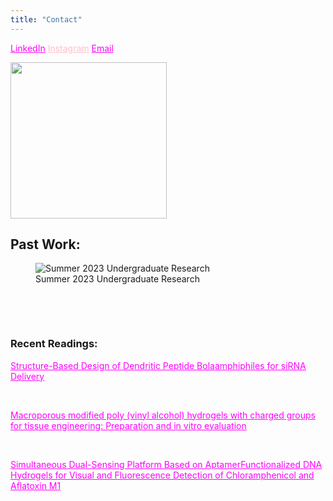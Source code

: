 ---
title: "Contact"
---

[LinkedIn](https://www.linkedin.com/in/madigan-jennison/){style="color: magenta"} [Instagram](https://www.instagram.com/madiganvictoria/){style="color: pink"} [Email](mailto:mvj1002@usnh.edu){style="color: magenta"}

![](images/371873376_207376185429647_3664715249753337681_n%20(1).jpg){width="250"}

## Past Work:

![Summer 2023 Undergraduate Research](images/Jennison.EPSCoR.Summer231024_1.jpg)

<br>

<br>

### Recent Readings:

[Structure-Based Design of Dendritic Peptide Bolaamphiphiles for siRNA Delivery](https://pubs.acs.org/doi/10.1021/acscentsci.5b00233){style="color: magenta"}

<br>

[Macroporous modified poly (vinyl alcohol) hydrogels with charged groups for tissue engineering: Preparation and in vitro evaluation](https://pdf.sciencedirectassets.com/271550/1-s2.0-S0928493117X00039/1-s2.0-S0928493116313558/main.pdf?X-Amz-Security-Token=IQoJb3JpZ2luX2VjECcaCXVzLWVhc3QtMSJIMEYCIQDojuMiGHlIcEozaksMHn0Q0rkEHuMDBCCASdB6%2FlPTgwIhAOfYzM7KeKkfaa5Y57IC5zpDmvzPk1%2Bop9HNRNuRKPLCKrwFCPD%2F%2F%2F%2F%2F%2F%2F%2F%2F%2FwEQBRoMMDU5MDAzNTQ2ODY1Igy8h%2BLviR%2F5wNarwj0qkAWqfyyriqM0Ief%2BhP5crgTEYs1mL8I6NamMOcQSpEPWbp3hAtO11KpNAMWUkzHBBZpyii%2BAIsUuK263kCZ8hAkPy6ZUam3n6GhGF8VK9tJNSRULhNLOi9obKQumoN5B%2BDlSyfZ4HBjAtYHgjvBKvLLBAHC1M4FCFypVCm0WgYqzQrO8h2B9ivx9L4GjMbkcq41Rpa5RQHAfHTlc0VhH8oweKwph%2B%2BjUIiU2hkvLyJcqkvmjUTqsrpYQfndr1j9%2F4OzS4C1u9im5zne3uxr8m%2F0Y33jJ01RFVvN1AH%2FOyhyhMgBPXEOR%2BAeRwWCkYOMSAMI9Gei47Tapcc%2BkVEMvEMLK0fktB45nD%2BzZ5WVYS96N4HxQ1C4rzhJ15ovjAiA68QqqPR0OKCeoCI6gbXqDy7QKNlHPs9jE4nQ4fM3beEZpYLUU8qp9tVR%2FWZuZ7cZ79D84Ri47%2F02phjamoxj5Z8zREGL%2FvPo0G6%2Fl2V1%2F%2FOf6EPu5lOyxQPFDQm%2FUUgS%2FSaldbmcxJXxLCVGEo0U3y7K8Uq5qhSnVHNx04XJAj%2F7fhOai77QJWpE6Br%2B%2FDvP8WUEq94UO5IRL2dOcq40s6qLzfIDCBMeGtOHPO6pQDeSOR%2BE1Bz60%2FhxcXqnreitVMAPqIe4b1fGv0Iu9IcU%2F6hH%2FKb6G61nqkFXs6Hs953JzsvkQgcbbk61aCVDs7C912EmdYPgE8ROKN8caKEH0yWKEwMNxLEunnLXFWx%2BIjHemiXwa3bvsBsZnkD72v51HpKiM0kxqw8RVU5q6uLV4mxmdiYPcit9OJGfKlz10msgorNq3bCLkkU0Ean1LRou31olhS5YVFmx3YNLNaITzJykPf6pNoAwMa7W8qv95UCInLDDG7MenBjqwAXnJ848jj9uT3Z1VaNBAPWJgDGitiDbOxQvXe6%2FP3RMLI10TLSixGHnferkAV3mioOx3z6DDF%2B8YLEkVFXiMmtQjNNC8%2FenKYEAz%2FVJ33jkr9UWx2uQkyVcytzK5Z4%2Bkd4y4oc3MrAvLtuaUYCV2vkP%2Fm%2FJr%2BR%2Fn7npCamKzlyjcl2zhm%2BKJtcrt7tp30tXXCP4RADxPUWVZaUZRlmRa%2FY33IKxloFB2uLpfrqBCDZW7&X-Amz-Algorithm=AWS4-HMAC-SHA256&X-Amz-Date=20230901T154645Z&X-Amz-SignedHeaders=host&X-Amz-Expires=300&X-Amz-Credential=ASIAQ3PHCVTY2NFL6RNL%2F20230901%2Fus-east-1%2Fs3%2Faws4_request&X-Amz-Signature=5274d1ced40f5f5447242179edb2fe9e72681c76fa4ab30f50eae8bf9bb46dd2&hash=c9a3f08a88858df4ea541f5b7b740f39a59b62d54a7017bf53b45be0b2eeed58&host=68042c943591013ac2b2430a89b270f6af2c76d8dfd086a07176afe7c76c2c61&pii=S0928493116313558&tid=spdf-4c80bf3a-ef03-4e5c-af7d-c374c47ba8e8&sid=6cc8c22c544413449e2a76b9780888e8a141gxrqa&type=client&tsoh=d3d3LnNjaWVuY2VkaXJlY3QuY29t&ua=0f155705020b065b015e00&rr=7ffea5d9bf034cd5&cc=us){style="color: magenta"}

<br>

[Simultaneous Dual-Sensing Platform Based on AptamerFunctionalized DNA Hydrogels for Visual and Fluorescence Detection of Chloramphenicol and Aflatoxin M1](https://pubs.acs.org/doi/pdf/10.1021/acs.bioconjchem.3c00130){style="color: magenta"}
